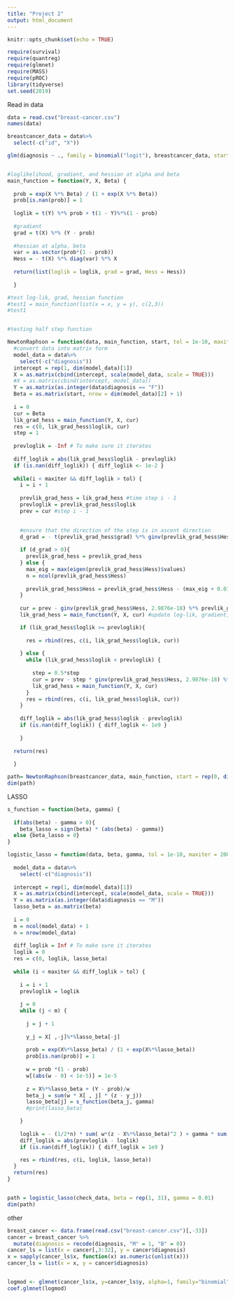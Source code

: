 ```yaml
---
title: "Project 2"
output: html_document
---
```


```r
knitr::opts_chunk$set(echo = TRUE)

require(survival)
require(quantreg)
require(glmnet)
require(MASS)
require(pROC)
library(tidyverse)
set.seed(2019)
```

Read in data

```r

data = read.csv("breast-cancer.csv")
names(data)

breastcancer_data = data%>%
  select(-c("id", "X"))
```

```r

glm(diagnosis ~ ., family = binomial("logit"), breastcancer_data, start = rep(1, 31))


#loglikelihood, gradient, and hessian at alpha and beta
main_function = function(Y, X, Beta) {
  
  prob = exp(X %*% Beta) / (1 + exp(X %*% Beta))
  prob[is.nan(prob)] = 1
  
  loglik = t(Y) %*% prob + t(1 - Y)%*%(1 - prob) 
  
  #gradient 
  grad = t(X) %*% (Y - prob)
  
  #hessian at alpha, beta
  var = as.vector(prob*(1 - prob))
  Hess = - t(X) %*% diag(var) %*% X 
  
  return(list(loglik = loglik, grad = grad, Hess = Hess))
  
  }

#test log-lik, grad, hessian function
#test1 = main_function(list(x = x, y = y), c(2,3)) 
#test1


#testing half step function 

NewtonRaphson = function(data, main_function, start, tol = 1e-10, maxiter = 200) {
  #convert data into matrix form
  model_data = data%>%
    select(-c("diagnosis"))
  intercept = rep(1, dim(model_data)[1])
  X = as.matrix(cbind(intercept, scale(model_data, scale = TRUE)))
  #X = as.matrix(cbind(intercept, model_data))
  Y = as.matrix(as.integer(data$diagnosis == "F"))
  Beta = as.matrix(start, nrow = dim(model_data)[2] + 1)
    
  i = 0
  cur = Beta
  lik_grad_hess = main_function(Y, X, cur)
  res = c(0, lik_grad_hess$loglik, cur)
  step = 1
  
  prevloglik = -Inf # To make sure it iterates
  
  diff_loglik = abs(lik_grad_hess$loglik - prevloglik)
  if (is.nan(diff_loglik)) { diff_loglik <- 1e-2 }
  
  while(i < maxiter && diff_loglik > tol) {
    i = i + 1
    
    prevlik_grad_hess = lik_grad_hess #time step i - 1
    prevloglik = prevlik_grad_hess$loglik
    prev = cur #step i - 1

    
    #ensure that the direction of the step is in ascent direction
    d_grad = - t(prevlik_grad_hess$grad) %*% ginv(prevlik_grad_hess$Hess, 2.9876e-18 ) %*% (prevlik_grad_hess$grad)
    
    if (d_grad > 0){
      prevlik_grad_hess = prevlik_grad_hess
    } else {
      max_eig = max(eigen(prevlik_grad_hess$Hess)$values)
      n = ncol(prevlik_grad_hess$Hess)
      
      prevlik_grad_hess$Hess = prevlik_grad_hess$Hess - (max_eig + 0.01)*diag(n)
    }
    
    cur = prev - ginv(prevlik_grad_hess$Hess, 2.9876e-18) %*% prevlik_grad_hess$grad #step find theta for step i 
    lik_grad_hess = main_function(Y, X, cur) #update log-lik, gradient, Hessian for step i 

    if (lik_grad_hess$loglik >= prevloglik){
      
      res = rbind(res, c(i, lik_grad_hess$loglik, cur)) 
      
    } else {
      while (lik_grad_hess$loglik < prevloglik) {
        
        step = 0.5*step
        cur = prev - step * ginv(prevlik_grad_hess$Hess, 2.9876e-18) %*% prevlik_grad_hess$grad
        lik_grad_hess = main_function(Y, X, cur)
      }
      res = rbind(res, c(i, lik_grad_hess$loglik, cur)) 
    }
    
    diff_loglik = abs(lik_grad_hess$loglik - prevloglik)
    if (is.nan(diff_loglik)) { diff_loglik <- 1e9 }
    
    }
  
  return(res)
  
  }

path= NewtonRaphson(breastcancer_data, main_function, start = rep(0, dim(breastcancer_data)[2]))
dim(path)
```

LASSO 

```r

s_function = function(beta, gamma) {
  
  if(abs(beta) - gamma > 0){
    beta_lasso = sign(beta) * (abs(beta) - gamma)}
  else {beta_lasso = 0}
}

logistic_lasso = function(data, beta, gamma, tol = 1e-10, maxiter = 2000) {
  
  model_data = data%>%
    select(-c("diagnosis"))
  
  intercept = rep(1, dim(model_data)[1])
  X = as.matrix(cbind(intercept, scale(model_data, scale = TRUE)))
  Y = as.matrix(as.integer(data$diagnosis == "M"))
  lasso_beta = as.matrix(beta)
  
  i = 0
  m = ncol(model_data) + 1
  n = nrow(model_data)
  
  diff_loglik = Inf # To make sure it iterates
  loglik = 0
  res = c(0, loglik, lasso_beta)
  
  while (i < maxiter && diff_loglik > tol) {
    
    i = i + 1
    prevloglik = loglik
    
    j = 0
    while (j < m) {
      
      j = j + 1
      
      y_j = X[ ,-j]%*%lasso_beta[-j]
      
      prob = exp(X%*%lasso_beta) / (1 + exp(X%*%lasso_beta))
      prob[is.nan(prob)] = 1
      
      w = prob *(1 - prob)
      w[(abs(w - 0) < 1e-5)] = 1e-5 
      
      z = X%*%lasso_beta + (Y - prob)/w
      beta_j = sum(w * X[ , j] * (z - y_j))
      lasso_beta[j] = s_function(beta_j, gamma)
      #print(lasso_beta)

    }
    
    loglik = - (1/2*n) * sum( w*(z - X%*%lasso_beta)^2 ) + gamma * sum(abs(lasso_beta))
    diff_loglik = abs(prevloglik - loglik)
    if (is.nan(diff_loglik)) { diff_loglik = 1e9 }

    res = rbind(res, c(i, loglik, lasso_beta))
  }
  return(res)
}


path = logistic_lasso(check_data, beta = rep(1, 31), gamma = 0.01)
dim(path)
```

other

```r

breast_cancer <- data.frame(read.csv("breast-cancer.csv")[,-33])
cancer = breast_cancer %>% 
  mutate(diagnosis = recode(diagnosis, "M" = 1, "B" = 0))
cancer_ls = list(x = cancer[,3:32], y = cancer$diagnosis)
x = sapply(cancer_ls$x, function(x) as.numeric(unlist(x)))
cancer_ls = list(x = x, y = cancer$diagnosis)


logmod <- glmnet(cancer_ls$x, y=cancer_ls$y, alpha=1, family="binomial",lambda = 0.01)
coef.glmnet(logmod)
```

